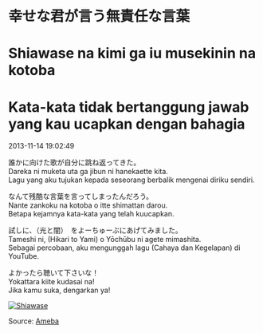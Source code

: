 # 幸せな君が言う無責任な言葉  
# Shiawase na kimi ga iu musekinin na kotoba  
# Kata-kata tidak bertanggung jawab yang kau ucapkan dengan bahagia  

2013-11-14 19:02:49  

誰かに向けた歌が自分に跳ね返ってきた。  
Dareka ni muketa uta ga jibun ni hanekaette kita.  
Lagu yang aku tujukan kepada seseorang berbalik mengenai diriku sendiri.  

なんて残酷な言葉を言ってしまったんだろう。  
Nante zankoku na kotoba o itte shimattan darou.  
Betapa kejamnya kata-kata yang telah kuucapkan.  

試しに、（光と闇）　をよーちゅーぶにあげてみました。  
Tameshi ni, (Hikari to Yami) o Yōchūbu ni agete mimashita.  
Sebagai percobaan, aku mengunggah lagu (Cahaya dan Kegelapan) di YouTube.  

よかったら聴いて下さいな！  
Yokattara kiite kudasai na!  
Jika kamu suka, dengarkan ya!  

[![Shiawase](https://img.youtube.com/vi/tl2AYgttKfs/0.jpg)](https://www.youtube.com/watch?v=tl2AYgttKfs)

Source: [Ameba](https://ameblo.jp/arihara6/entry-11692390906.html)